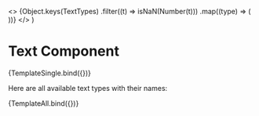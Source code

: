 
<Meta title="Common/Text" component={Text} />

  <>
    {Object.keys(TextTypes)
      .filter((t) => isNaN(Number(t)))
      .map((type) => (
        <Text key={type} type={type} text={type} />
      ))}
  </>
)

# Text Component

<Canvas>
  <Story
    name="Primary"
    component={Text}
    args={{ type: 'body', text: 'Change type and text below' }}
  >
    {TemplateSingle.bind({})}
  </Story>
</Canvas>

Here are all available text types with their names:

<Story name="All types">{TemplateAll.bind({})}</Story>

